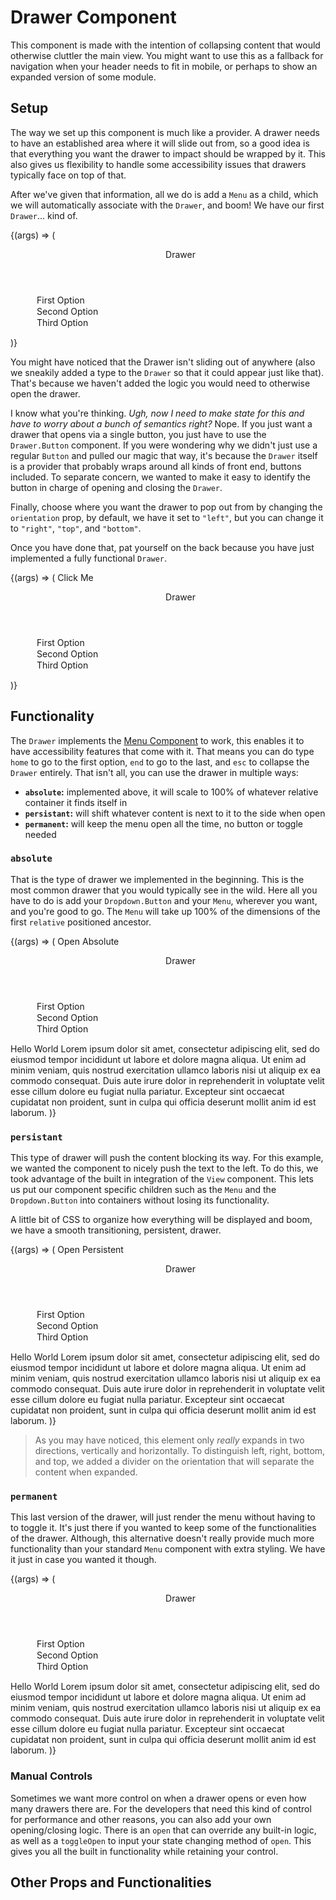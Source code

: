 

<Meta title="Drawer" component={Drawer} />

# Drawer Component

This component is made with the intention of collapsing content that would otherwise cluttler the
main view. You might want to use this as a fallback for navigation when your header needs to fit in
mobile, or perhaps to show an expanded version of some module.

## Setup

The way we set up this component is much like a provider. A drawer needs to have an established area
where it will slide out from, so a good idea is that everything you want the drawer to impact should
be wrapped by it. This also gives us flexibility to handle some accessibility issues that drawers
typically face on top of that.

After we've given that information, all we do is add a `Menu` as a child, which we will automatically
associate with the `Drawer`, and boom! We have our first `Drawer`... kind of.

<Canvas>
    <Story name="Bare-Minimum Drawer" args={{ label: 'Drawer', type: 'permanent' }}>
        {(args) => (
            <Drawer {...args}>
                <Menu>
                    <Header>
                        <Text header={2} bold>
                            Drawer
                        </Text>
                    </Header>
                    <Option>First Option</Option>
                    <Option>Second Option</Option>
                    <Option>Third Option</Option>
                </Menu>
            </Drawer>
        )}
    </Story>
</Canvas>

You might have noticed that the Drawer isn't sliding out of anywhere (also we sneakily added a type to
the `Drawer` so that it could appear just like that). That's because we haven't added the logic you
would need to otherwise open the drawer.

I know what you're thinking. _Ugh, now I need to make state for this and have to worry about a bunch of
semantics right?_ Nope. If you just want a drawer that opens via a single button, you just have to use
the `Drawer.Button` component. If you were wondering why we didn't just use a regular `Button` and
pulled our magic that way, it's because the `Drawer` itself is a provider that probably wraps around
all kinds of front end, buttons included. To separate concern, we wanted to make it easy to identify
the button in charge of opening and closing the `Drawer`.

Finally, choose where you want the drawer to pop out from by changing the `orientation` prop, by default,
we have it set to `"left"`, but you can change it to `"right"`, `"top"`, and `"bottom"`.

Once you have done that, pat yourself on the back because you have just implemented a fully functional
`Drawer`.

<Canvas>
    <Story name="Standard Drawer" args={{ label: 'Drawer' }} height="300px">
        {(args) => (
            <Drawer {...args}>
                <Drawer.Button>Click Me</Drawer.Button>
                <Menu>
                    <Header>
                        <Text header={2} bold>
                            Drawer
                        </Text>
                    </Header>
                    <Option>First Option</Option>
                    <Option>Second Option</Option>
                    <Option>Third Option</Option>
                </Menu>
            </Drawer>
        )}
    </Story>
</Canvas>

## Functionality

The `Drawer` implements the [Menu Component](?path=/docs/interfacing-menu--listbox-menu) to work,
this enables it to have accessibility features that come with it. That means you can do type
`home` to go to the first option, `end` to go to the last, and `esc` to collapse the `Drawer`
entirely. That isn't all, you can use the drawer in multiple ways:

-   **`absolute`:** implemented above, it will scale to 100% of whatever
    relative container it finds itself in
-   **`persistant`:** will shift whatever content is next to it to the side when
    open
-   **`permanent`:** will keep the menu open all the time, no button or toggle needed

### `absolute`

That is the type of drawer we implemented in the beginning. This is the most common drawer that you
would typically see in the wild. Here all you have to do is add your `Dropdown.Button` and your
`Menu`, wherever you want, and you're good to go. The `Menu` will take up 100% of the dimensions of
the first `relative` positioned ancestor.

<Canvas>
    <Story name="Absolute Drawer" args={{ label: 'Drawer' }} height="300px">
        {(args) => (
            <Drawer {...args}>
                <Drawer.Button>Open Absolute</Drawer.Button>
                <Menu>
                    <Header>
                        <Text header={2} bold>
                            Drawer
                        </Text>
                    </Header>
                    <Option>First Option</Option>
                    <Option>Second Option</Option>
                    <Option>Third Option</Option>
                </Menu>
                <Text style={{ paddingTop: 20 }}>
                    <Text bold header={2} style={{ paddingBottom: 10 }}>
                        Hello World
                    </Text>
                    Lorem ipsum dolor sit amet, consectetur adipiscing elit, sed do eiusmod tempor incididunt
                    ut labore et dolore magna aliqua. Ut enim ad minim veniam, quis nostrud exercitation
                    ullamco laboris nisi ut aliquip ex ea commodo consequat. Duis aute irure dolor in
                    reprehenderit in voluptate velit esse cillum dolore eu fugiat nulla pariatur. Excepteur
                    sint occaecat cupidatat non proident, sunt in culpa qui officia deserunt mollit anim
                    id est laborum.
                </Text>
            </Drawer>
        )}
    </Story>
</Canvas>

### `persistant`

This type of drawer will push the content blocking its way. For this example, we wanted the
component to nicely push the text to the left. To do this, we took advantage of the built in
integration of the `View` component. This lets us put our component specific children such as
the `Menu` and the `Dropdown.Button` into containers without losing its functionality.

A little bit of CSS to organize how everything will be displayed and boom, we have a smooth
transitioning, persistent, drawer.

<Canvas>
    <Story name="Persistent Drawer" args={{ label: 'Drawer', type: 'persistent' }} height="300px">
        {(args) => (
            <Drawer {...args}>
                <Drawer.Button>Open Persistent</Drawer.Button>
                <View display="flex" style={{ paddingTop: 20 }}>
                    <Menu>
                        <Header>
                            <Text header={2} bold>
                                Drawer
                            </Text>
                        </Header>
                        <Option>First Option</Option>
                        <Option>Second Option</Option>
                        <Option>Third Option</Option>
                    </Menu>
                    <Text style={{ padding: 10 }}>
                        <Text bold header={2} style={{ paddingBottom: 10 }}>
                            Hello World
                        </Text>
                        Lorem ipsum dolor sit amet, consectetur adipiscing elit, sed do eiusmod tempor
                        incididunt ut labore et dolore magna aliqua. Ut enim ad minim veniam, quis nostrud
                        exercitation ullamco laboris nisi ut aliquip ex ea commodo consequat. Duis aute
                        irure dolor in reprehenderit in voluptate velit esse cillum dolore eu fugiat
                        nulla pariatur. Excepteur sint occaecat cupidatat non proident, sunt in culpa
                        qui officia deserunt mollit anim id est laborum.
                    </Text>
                </View>
            </Drawer>
        )}
    </Story>
</Canvas>

> As you may have noticed, this element only _really_ expands in two directions, vertically and
> horizontally. To distinguish left, right, bottom, and top, we added a divider on the orientation
> that will separate the content when expanded.

### `permanent`

This last version of the drawer, will just render the menu without having to to toggle it. It's just
there if you wanted to keep some of the functionalities of the drawer. Although, this alternative
doesn't really provide much more functionality than your standard `Menu` component with extra styling.
We have it just in case you wanted it though.

<Canvas>
    <Story name="Permanent Drawer" args={{ label: 'Drawer', type: 'permanent' }} height="200px">
        {(args) => (
            <Drawer {...args}>
                <View display="flex">
                    <Menu>
                        <Header>
                            <Text header={2} bold>
                                Drawer
                            </Text>
                        </Header>
                        <Option>First Option</Option>
                        <Option>Second Option</Option>
                        <Option>Third Option</Option>
                    </Menu>
                    <Text style={{ padding: 10 }}>
                        <Text bold header={2} style={{ paddingBottom: 10 }}>
                            Hello World
                        </Text>
                        Lorem ipsum dolor sit amet, consectetur adipiscing elit, sed do eiusmod tempor
                        incididunt ut labore et dolore magna aliqua. Ut enim ad minim veniam, quis nostrud
                        exercitation ullamco laboris nisi ut aliquip ex ea commodo consequat. Duis aute
                        irure dolor in reprehenderit in voluptate velit esse cillum dolore eu fugiat
                        nulla pariatur. Excepteur sint occaecat cupidatat non proident, sunt in culpa
                        qui officia deserunt mollit anim id est laborum.
                    </Text>
                </View>
            </Drawer>
        )}
    </Story>
</Canvas>

### Manual Controls

Sometimes we want more control on when a drawer opens or even how many drawers there are. For the
developers that need this kind of control for performance and other reasons, you can also add your
own opening/closing logic. There is an `open` that can override any built-in logic, as well as a
`toggleOpen` to input your state changing method of `open`. This gives you all the built in
functionality while retaining your control.

## Other Props and Functionalities

<ArgsTable of={Drawer} />
